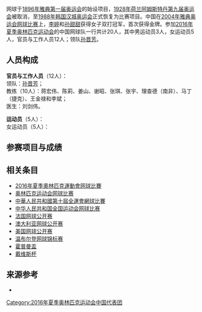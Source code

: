 {{奥运中国代表团参赛项目表
|年份=2016年
|比赛项目=网球
|项目符号文件名称= 
|金牌数 = /
|银牌数 = /
|铜牌数 = 
|奖牌总数 = 
}}

网球于[[1896年夏季奥林匹克运动会|1896年雅典第一届奥运会]]的始设项目，[[1928年夏季奥林匹克运动会|1928年荷兰阿姆斯特丹第九届奥运会]]被取消，至[[1988年夏季奥林匹克运动会|1988年韩国汉城奥运会]]正式恢复为比赛项目。中国在[[2004年夏季奥林匹克运动会网球比赛|2004年雅典奥运会网球比赛]]上，[[李婷_(網球運動員)|李婷]]和[[孫甜甜|孙甜甜]]获得女子双打冠军，首次获得金牌。参加[[2016年夏季奥林匹克运动会|2016年夏季奥林匹克运动会]]的中国网球队一行共计20人，其中男运动员3人，女运动员5人，官员与工作人员12人；领队[[孙晋芳|孙晋芳]]。

== 人员构成 ==
'''官员与工作人员'''（12人）：<br />
领队：[[孙晋芳|孙晋芳]]；<br /> 
教练（10人）：蒋宏伟、陈莉、姜山、谢昭、张琪、张宇、理查德（南非）、马丁（捷克）、王金禄和李斌；<br /> 
医生：刘剑伟。

'''运动员'''（5人）：<br /> 
 
女运动员（5人）： 

== 参赛项目与成绩 ==


== 相关条目 ==
* [[2016年夏季奧林匹克運動會网球比賽|2016年夏季奧林匹克運動會网球比賽]]
* [[奥林匹克运动会网球比赛|奥林匹克运动会网球比赛]]
* [[中華人民共和國第十屆全運會網球比賽|中華人民共和國第十屆全運會網球比賽]]
* [[中华人民共和国全国运动会网球比赛|中华人民共和国全国运动会网球比赛]]
* [[法国网球公开赛|法国网球公开赛]]
* [[澳大利亚网球公开赛|澳大利亚网球公开赛]]
* [[美国网球公开赛|美国网球公开赛]]
* [[温布尔登网球锦标赛|温布尔登网球锦标赛]]
* [[霍普曼盃|霍普曼盃]]
* [[戴维斯杯|戴维斯杯]]

== 来源参考 ==
<references />
*  
{{2016年夏季奥林匹克运动会中国代表团参赛项目}}

[[Category:2016年夏季奥林匹克运动会中国代表团|Category:2016年夏季奥林匹克运动会中国代表团]]